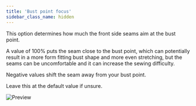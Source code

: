 ```yaml
---
title: 'Bust point focus'
sidebar_class_name: hidden
---
```


This option determines how much the front side seams aim at the bust point.

A value of 100% puts the seam close to the bust point,
which can potentially result in a more form fitting bust shape and more even stretching,
but the seams can be uncomfortable and it can increase the sewing difficulty.

Negative values shift the seam away from your bust point.

Leave this at the default value if unsure.

![Preview](../bustpointfocus.svg)
